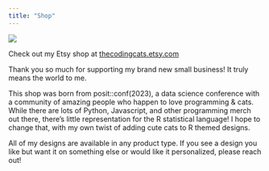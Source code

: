 ```yaml
---
title: "Shop"
---
```


![](assets/img/etsy-banner.webp)

Check out my Etsy shop at [thecodingcats.etsy.com](https://thecodingcats.etsy.com)

Thank you so much for supporting my brand new small business! It truly means the world to me.

This shop was born from posit::conf(2023), a data science conference with a community of amazing people who happen to love programming & cats. While there are lots of Python, Javascript, and other programming merch out there, there's little representation for the R statistical language! I hope to change that, with my own twist of adding cute cats to R themed designs.

All of my designs are available in any product type. If you see a design you like but want it on something else or would like it personalized, please reach out!